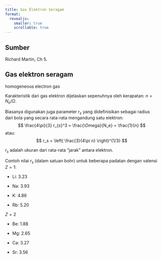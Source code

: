 ```yaml
---
title: Gas Elektron Seragam
format:
  revealjs:
    smaller: true
    scrollable: true
---
```


## Sumber

Richard Martin, Ch 5.




## Gas elektron seragam

homogeneous electron gas

Karakteristik dari gas elektron dijelaskan sepenuhnya oleh kerapatan: $n = N_{e}/\Omega$.

Biasanya digunakan juga parameter $r_s$ yang didefinisikan sebagai radius dari bola yang
secara rata-rata mengandung satu elektron:
$$
\frac{4\pi}{3} r_{s}^3 = \frac{\Omega}{N_e} = \frac{1}{n}
$$
atau:
$$
r_s = \left( \frac{3}{4\pi n} \right)^{1/3}
$$

$r_s$ adalah ukuran dari rata-rata "jarak" antara elektron.

Contoh nilai $r_s$ (dalam satuan bohr) untuk beberapa padatan
dengan valensi $Z = 1$:

- Li: 3.23

- Na: 3.93

- K: 4.86

- Rb: 5.20

$Z = 2$

- Be: 1.88

- Mg: 2.65

- Ca: 3.27

- Sr: 3.56




